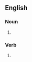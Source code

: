 ==English==
===Noun===
{{en-noun}}
#{{chiefly|jocular|or|for children}} {{alternative spelling of|[[laugh]]}}

===Verb===
{{en-verb}}
#{{chiefly|jocular|or|for children}} {{alternative spelling of|[[laugh]]}}
